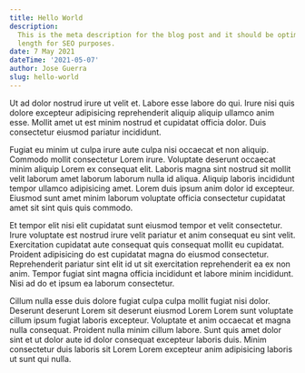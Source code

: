 ```yaml
---
title: Hello World
description:
  This is the meta description for the blog post and it should be optimised to fit the correct
  length for SEO purposes.
date: 7 May 2021
dateTime: '2021-05-07'
author: Jose Guerra
slug: hello-world
---
```


Ut ad dolor nostrud irure ut velit et. Labore esse labore do qui. Irure nisi quis dolore excepteur
adipisicing reprehenderit aliquip aliquip ullamco anim esse. Mollit amet ut est minim nostrud et
cupidatat officia dolor. Duis consectetur eiusmod pariatur incididunt.

Fugiat eu minim ut culpa irure aute culpa nisi occaecat et non aliquip. Commodo mollit consectetur
Lorem irure. Voluptate deserunt occaecat minim aliquip Lorem ex consequat elit. Laboris magna sint
nostrud sit mollit velit laborum amet laborum laborum nulla id aliqua. Aliquip laboris incididunt
tempor ullamco adipisicing amet. Lorem duis ipsum anim dolor id excepteur. Eiusmod sunt amet minim
laborum voluptate officia consectetur cupidatat amet sit sint quis quis commodo.

Et tempor elit nisi elit cupidatat sunt eiusmod tempor et velit consectetur. Irure voluptate est
nostrud irure velit pariatur et anim consequat eu sint velit. Exercitation cupidatat aute consequat
quis consequat mollit eu cupidatat. Proident adipisicing do est cupidatat magna do eiusmod
consectetur. Reprehenderit pariatur sint elit id ut sit exercitation reprehenderit ea ex non anim.
Tempor fugiat sint magna officia incididunt et labore minim incididunt. Nisi ad do et ipsum ea
laborum consectetur.

Cillum nulla esse duis dolore fugiat culpa culpa mollit fugiat nisi dolor. Deserunt deserunt Lorem
sit deserunt eiusmod Lorem Lorem sunt voluptate cillum ipsum fugiat laboris excepteur. Voluptate et
anim occaecat et magna nulla consequat. Proident nulla minim cillum labore. Sunt quis amet dolor
sint et ut dolor aute id dolor consequat excepteur laboris duis. Minim consectetur duis laboris sit
Lorem Lorem excepteur anim adipisicing laboris ut sunt qui nulla.
